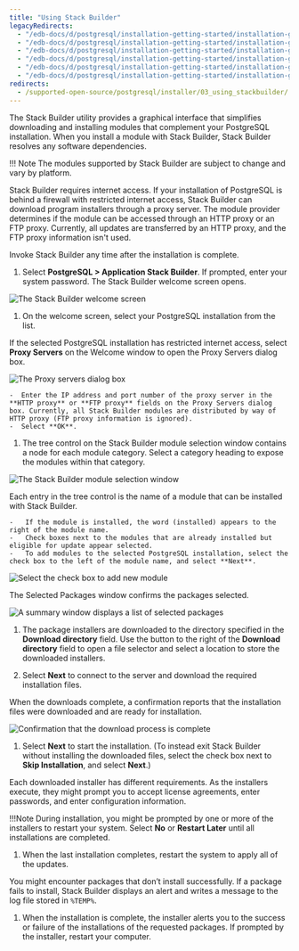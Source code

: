 ```yaml
---
title: "Using Stack Builder"
legacyRedirects:
  - "/edb-docs/d/postgresql/installation-getting-started/installation-guide/13.0/using_stackbuilder.html"
  - "/edb-docs/d/postgresql/installation-getting-started/installation-guide-installers/11/PostgreSQL_Installation_Guide.1.09.html"
  - "/edb-docs/d/postgresql/installation-getting-started/installation-guide-installers/12/using_stackbuilder.html"
  - "/edb-docs/d/postgresql/installation-getting-started/installation-guide-installers/9.5/PostgreSQL_Installation_Guide.1.09.html"
  - "/edb-docs/d/postgresql/installation-getting-started/installation-guide-installers/9.6/PostgreSQL_Installation_Guide.1.09.html"
  - "/edb-docs/d/postgresql/installation-getting-started/installation-guide-installers/10/PostgreSQL_Installation_Guide.1.12.html"
redirects:
  - /supported-open-source/postgresql/installer/03_using_stackbuilder/
---
```


<div id="using_stackbuilder" class="registered_link"></div>

The Stack Builder utility provides a graphical interface that simplifies downloading and installing modules that complement your PostgreSQL installation. When you install a module with Stack Builder, Stack Builder resolves any software dependencies.

!!! Note
    The modules supported by Stack Builder are subject to change and vary by platform.

Stack Builder requires internet access. If your installation of PostgreSQL is behind a firewall with restricted internet access, Stack Builder can download program installers through a proxy server. The module provider determines if the module can be accessed through an HTTP proxy or an FTP proxy. Currently, all updates are transferred by an HTTP proxy, and the FTP proxy information isn't used.

Invoke Stack Builder any time after the installation is complete. 

1. Select **PostgreSQL > Application Stack Builder**. If prompted, enter your system password. The Stack Builder welcome screen opens.

  ![The Stack Builder welcome screen](images/stack_builder_welcome.png)

1.  On the welcome screen, select your PostgreSQL installation from the list.

  If the selected PostgreSQL installation has restricted internet access, select **Proxy Servers** on the Welcome window to open the Proxy Servers dialog box.

  ![The Proxy servers dialog box](images/the_proxy_servers_dialog.png)

    -  Enter the IP address and port number of the proxy server in the **HTTP proxy** or **FTP proxy** fields on the Proxy Servers dialog box. Currently, all Stack Builder modules are distributed by way of HTTP proxy (FTP proxy information is ignored). 
    -  Select **OK**.

1.  The tree control on the Stack Builder module selection window contains a node for each module category. Select a category heading to expose the modules within that category.

  ![The Stack Builder module selection window](images/module_selection.png)

  Each entry in the tree control is the name of a module that can be installed with Stack Builder.

    -   If the module is installed, the word (installed) appears to the right of the module name.
    -   Check boxes next to the modules that are already installed but eligible for update appear selected.
    -   To add modules to the selected PostgreSQL installation, select the check box to the left of the module name, and select **Next**.

  ![Select the check box to add new module](images/checkbox_module.png)

  The Selected Packages window confirms the packages selected.

  ![A summary window displays a list of selected packages](images/summary_of_selected_packages.png)

1.  The package installers are downloaded to the directory specified in the **Download directory** field. Use the button to the right of the **Download directory** field to open a file selector and select a location to store the downloaded installers.

1.  Select **Next** to connect to the server and download the required installation files.

  When the downloads complete, a confirmation reports that the installation files were downloaded and are ready for installation.

  ![Confirmation that the download process is complete](images/download_completes.png)

1.  Select **Next** to start the installation. (To instead exit Stack Builder without installing the downloaded files, select the check box next to **Skip Installation**, and select **Next**.)

  Each downloaded installer has different requirements. As the installers execute, they might prompt you to accept license agreements, enter passwords, and enter configuration information.

  !!!Note
     During installation, you might be prompted by one or more of the installers to restart your system. Select **No** or **Restart Later** until all installations are completed. 
  
1.  When the last installation completes, restart the system to apply all of the updates.

  You might encounter packages that don’t install successfully. If a package fails to install, Stack Builder displays an alert and writes a message to the log file stored in `%TEMP%`.

1.  When the installation is complete, the installer alerts you to the success or failure of the installations of the requested packages. If prompted by the installer, restart your computer.
